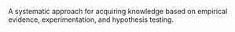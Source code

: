 
A systematic approach for acquiring knowledge based on empirical evidence, experimentation, and hypothesis testing.